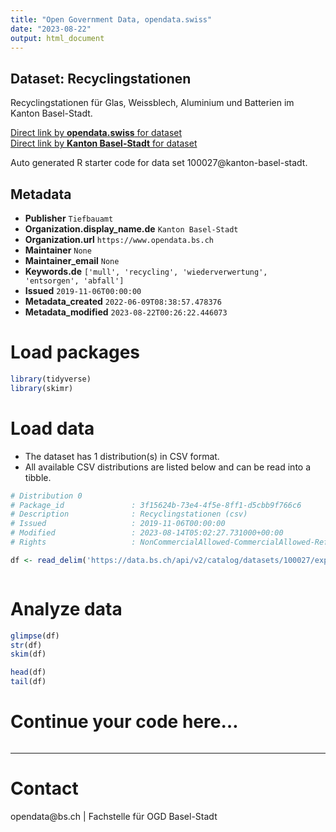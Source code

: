 ```yaml
---
title: "Open Government Data, opendata.swiss"
date: "2023-08-22"
output: html_document
---
```


## Dataset: Recyclingstationen

Recyclingstationen für Glas, Weissblech, Aluminium und Batterien im Kanton Basel-Stadt.

[Direct link by **opendata.swiss** for dataset](https://opendata.swiss/de/dataset/recyclingstationen)<br>
[Direct link by **Kanton Basel-Stadt** for dataset](https://data.bs.ch/explore/dataset/100027/)

Auto generated R starter code for data set 100027@kanton-basel-stadt.

## Metadata

- **Publisher** `Tiefbauamt`
- **Organization.display_name.de** `Kanton Basel-Stadt`
- **Organization.url** `https://www.opendata.bs.ch`
- **Maintainer** `None`
- **Maintainer_email** `None`
- **Keywords.de** `['mull', 'recycling', 'wiederverwertung', 'entsorgen', 'abfall']`
- **Issued** `2019-11-06T00:00:00`
- **Metadata_created** `2022-06-09T08:38:57.478376`
- **Metadata_modified** `2023-08-22T00:26:22.446073`


# Load packages

```r

library(tidyverse)
library(skimr)

```

# Load data

-   The dataset has 1 distribution(s) in CSV format.
-   All available CSV distributions are listed below and can be read into a tibble.

```r

# Distribution 0
# Package_id               : 3f15624b-73e4-4f5e-8ff1-d5cbb9f766c6
# Description              : Recyclingstationen (csv)
# Issued                   : 2019-11-06T00:00:00
# Modified                 : 2023-08-14T05:02:27.731000+00:00
# Rights                   : NonCommercialAllowed-CommercialAllowed-ReferenceRequired

df <- read_delim('https://data.bs.ch/api/v2/catalog/datasets/100027/exports/csv')



```

# Analyze data

```r

glimpse(df)
str(df)
skim(df)

head(df)
tail(df)

```

# Continue your code here...

```r

```

------------------------------------------------------------------------

# Contact

opendata@bs.ch | Fachstelle für OGD Basel-Stadt

